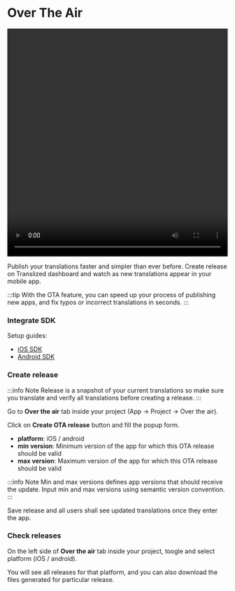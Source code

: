 # Over The Air

<video width="100%" height="520" controls>
  <source src="/features/over-the-air/docs_ota.mov" type="video/mp4" />
</video>

Publish your translations faster and simpler than ever before.
Create release on Translized dashboard and watch as new translations appear in your mobile app.

:::tip
With the OTA feature, you can speed up your process of publishing new apps, and fix typos or incorrect translations in seconds.
:::

### Integrate SDK

Setup guides:

- [iOS SDK](/docs/sdk/ios)
- [Android SDK](/docs/sdk/android)

### Create release

:::info Note
Release is a snapshot of your current translations so make sure you translate and verify all translations before creating a release.
:::

Go to **Over the air** tab inside your project (App -> Project -> Over the air).

Click on **Create OTA release** button and fill the popup form.

- **platform**: iOS / android
- **min version**: Minimum version of the app for which this OTA release should be valid
- **max version**: Maximum version of the app for which this OTA release should be valid

:::info Note
Min and max versions defines app versions that should receive the update. Input min and max versions using semantic version convention.
:::

Save release and all users shall see updated translations once they enter the app.

### Check releases

On the left side of **Over the air** tab inside your project, toogle and select platform (iOS / android).

You will see all releases for that platform, and you can also download the files generated for particular release.

